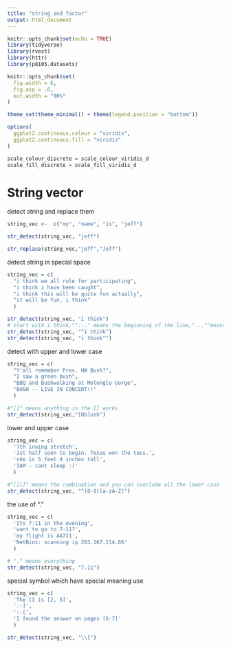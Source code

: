 ```yaml
---
title: "string and factor"
output: html_document
---
```


```r
knitr::opts_chunk$set(echo = TRUE)
library(tidyverse)
library(rvest)
library(httr)
library(p8105.datasets)

knitr::opts_chunk$set(
  fig.width = 6,
  fig.asp = .6,
  out.width = "90%"
)

theme_set(theme_minimal() + theme(legend.position = "bottom"))

options(
  ggplot2.continuous.colour = "viridis",
  ggplot2.continuous.fill = "viridis"
)

scale_colour_discrete = scale_colour_viridis_d
scale_fill_discrete = scale_fill_viridis_d

```

#  String vector

detect string and replace them
```r
string_vec <-  c("my", "name", "is", "jeff")

str_detect(string_vec, "jeff")

str_replace(string_vec,"jeff","Jeff")
```

detect string in special space
```r
string_vec = c(
  "i think we all rule for participating",
  "i think i have been caught",
  "i think this will be quite fun actually",
  "it will be fun, i think"
  )

str_detect(string_vec, "i think")
# start with i think,"^..." means the beginning of the line,"...^"means the end of the line
str_detect(string_vec, "^i think")
str_detect(string_vec, "i think^")
```

detect with upper and lower case
```r
string_vec = c(
  "Y'all remember Pres. HW Bush?",
  "I saw a green bush",
  "BBQ and Bushwalking at Molonglo Gorge",
  "BUSH -- LIVE IN CONCERT!!"
  )

#"[]" means anything in the [] works
str_detect(string_vec,"[Bb]ush")
```

lower and upper case
```r
string_vec = c(
  '7th inning stretch',
  '1st half soon to begin. Texas won the toss.',
  'she is 5 feet 4 inches tall',
  '3AM - cant sleep :('
  )

#"[][]" means the combination and you can conclude all the lower case
str_detect(string_vec, "^[0-9][a-zA-Z]")
```

the use of "."
```r
string_vec = c(
  'Its 7:11 in the evening',
  'want to go to 7-11?',
  'my flight is AA711',
  'NetBios: scanning ip 203.167.114.66'
  )

# "." means everything 
str_detect(string_vec, "7.11")
```

special symbol which have special meaning use \
```r
string_vec = c(
  'The CI is [2, 5]',
  ':-]',
  ':-[',
  'I found the answer on pages [6-7]'
  )

str_detect(string_vec, "\\[")
```

